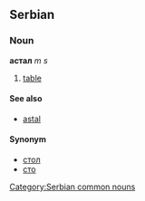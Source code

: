 ==Serbian==
===Noun===
'''астал''' ''m s''
#[[table]]
====See also====
*[[astal]]
====Synonym====
*[[стол]]
*[[сто]]
[[Category:Serbian common nouns]]